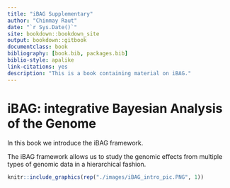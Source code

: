 ```yaml
--- 
title: "iBAG Supplementary"
author: "Chinmay Raut"
date: "`r Sys.Date()`"
site: bookdown::bookdown_site
output: bookdown::gitbook
documentclass: book
bibliography: [book.bib, packages.bib]
biblio-style: apalike
link-citations: yes
description: "This is a book containing material on iBAG."
---
```


# iBAG: **i**ntegrative **B**ayesian **A**nalysis of the **G**enome

In this book we introduce the iBAG framework.

The iBAG framework allows us to study the genomic effects from multiple types of genomic data in a hierarchical fashion.

```r
knitr::include_graphics(rep("./images/iBAG_intro_pic.PNG", 1))
```
